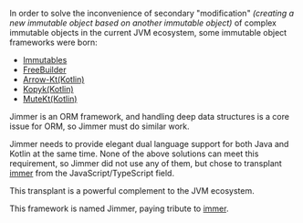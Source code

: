 
In order to solve the inconvenience of secondary "modification" *(creating a new immutable object based on another immutable object)* of complex immutable objects in the current JVM ecosystem, some immutable object frameworks were born:

-   [Immutables](https://immutables.github.io/immutable.html)
-   [FreeBuilder](https://github.com/inferred/FreeBuilder) 
-   [Arrow-Kt(Kotlin)](https://arrow-kt.io/learn/immutable-data/intro/)
-   [Kopyk(Kotlin)](https://kopyk.at/)
-   [MuteKt(Kotlin)](https://github.com/PatilShreyas/mutekt)

Jimmer is an ORM framework, and handling deep data structures is a core issue for ORM, so Jimmer must do similar work.

Jimmer needs to provide elegant dual language support for both Java and Kotlin at the same time. None of the above solutions can meet this requirement, so Jimmer did not use any of them, but chose to transplant [immer](https://github.com/immerjs/immer) from the JavaScript/TypeScript field.

<ImmutableStep/>
  
This transplant is a powerful complement to the JVM ecosystem.

This framework is named Jimmer, paying tribute to [immer](https://github.com/immerjs/immer).
